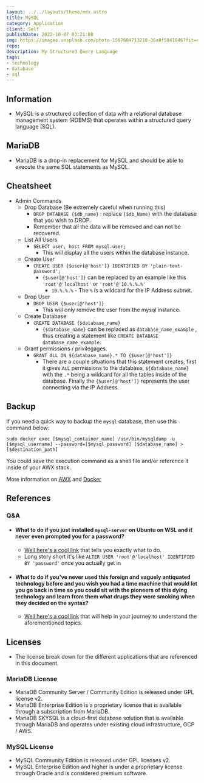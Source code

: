 ```yaml
---
layout: ../../layouts/theme/mdx.astro
title: MySQL
category: Application
client: Self
publishDate: 2022-10-07 03:21:00
img: https://images.unsplash.com/photo-1567604713218-36a0f5841046?fit=crop&w=1400&h=700&q=75
repo:
description: My Structured Query Language
tags:
- technology
- database
- sql
---
```


## Information

- MySQL is a structured collection of data with a relational database management system (RDBMS) that operates within a structured query language (SQL).

## MariaDB

- MariaDB is a drop-in replacement for MySQL and should be able to execute the same SQL statements as MySQL.

## Cheatsheet

- Admin Commands
  - Drop Database (Be extremely careful when running this)
    - `DROP DATABASE {$db_name}` : replace `{$db_Name}` with the database that you wish to DROP.
    - Remember that all the data will be removed and can not be recovered.
  - List All Users
    - `SELECT user, host FROM mysql.user;`
      - This will display all the users within the database instance.
  - Create User
    - `CREATE USER {$user[@'host']} IDENTIFIED BY 'plain-text-password';`
      - `{$user[@'host']}` can be replaced by an example like this `'root'@'localhost'` or `'root'@'10.%.%.%'`
        - `10.%.%.%` - The `%` is a wildcard for the IP Address subnet.
  - Drop User
    - `DROP USER {$user[@'host']}`
      - This will only remove the user from the mysql instance.
  - Create Database
    - `CREATE DATABASE {$database_name}`
      - `{$database_name}` can be replaced as `database_name_example` , thus creating a statement like `CREATE DATABASE database_name_example`.
  - Grant permissions / privilegages.
    - `GRANT ALL ON ${database_name}.* TO {$user[@'host']}`
      - There are a couple situations that this statement creates, first it gives `ALL` permissions to the database, `${database_name}` with the `.*` being a wildcard for all the tables inside of the database. Finally the `{$user[@'host']}` represents the user connecting via the IP Address.

## Backup

If you need a quick way to backup the `mysql` database, then use this command below:

```shell
sudo docker exec [$mysql_container_name] /usr/bin/mysqldump -u [$mysql_username] --password=[$mysql_password] [$database_name] > [$destination_path]
```

You could save the execution command as a shell file and/or reference it inside of your AWX stack.

More information on [AWX](https://kbve.com/application/ansible/#awx) and [Docker](https://kbve.com/application/docker)

## References

### Q&A

- #### What to do if you just installed `mysql-server` on Ubuntu on WSL and it never even prompted you for a password?

  - [Well here's a cool link](https://stackoverflow.com/questions/42421585/default-password-of-mysql-in-ubuntu-server-16-04) that tells you exactly what to do.
  - Long story short it's like `ALTER USER 'root'@'localhost' IDENTIFIED BY 'password'` once you actually get in

- #### What to do if you've never used this foreign and vaguely antiquated technology before and you wish you had a time machine that would let you go back in time so you could sit with the pioneers of this dying technology and learn from them what drugs they were smoking when they decided on the syntax?
  
  - [Well here's a cool link](https://devhints.io/mysql) that will help in your journey to understand the aforementioned topics.

## Licenses

- The license break down for the different applications that are referenced in this document.

### MariaDB License

- MariaDB Community Server / Community Edition is released under GPL license v2.
- MariaDB Enterprise Edition is a proprietary license that is available through a subscription from MariaDB.
- MariaDB SKYSQL is a cloud-first database solution that is available through MariaDB and operates under existing cloud infrastructure, GCP / AWS.

### MySQL License

- MySQL Community Edition is released under GPL licenses v2.
- MySQL Enterprise Edition and higher is under a proprietary license through Oracle and is considered premium software.
